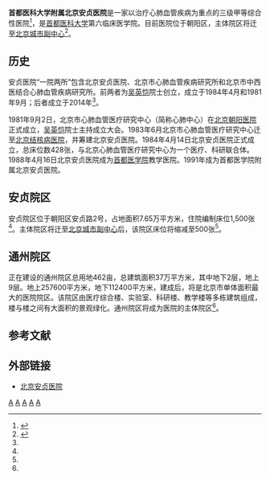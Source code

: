 {{coord|39.971532|116.397096|display=title}}

'''首都医科大学附属北京安贞医院'''是一家以治疗心肺血管疾病为重点的三级甲等综合性医院<ref name="desc">{{cite web|title=医院简介|url=https://www.anzhen.org/Hospitals/Main/Description|accessdate=2020-11-16}}</ref>，是[[首都医科大学|首都医科大学]]第六临床医学院。目前医院位于朝阳区，主体院区将迁至[[北京城市副中心|北京城市副中心]]<ref name="最大单体院区">{{cite news|title=安贞医院通州开建全市最大单体院区-新华网|url=http://www.bj.xinhuanet.com/2020-09/22/c_1126523851.htm|accessdate=2020-11-16|work=北京日报|date=2020-09-22}}</ref>。

==历史==
安贞医院“一院两所”包含北京安贞医院、北京市心肺血管疾病研究所和北京市中西医结合心肺血管疾病研究所。前两者为[[吴英恺|吴英恺]]院士创立，成立于1984年4月和1981年9月；后者成立于2014年<ref name="desc" />。

1981年9月2日，北京市心肺血管医疗研究中心（简称心肺中心）在[[首都医科大学附属北京朝阳医院|北京朝阳医院]]正式成立，[[吴英恺|吴英恺]]院士主持成立大会。1983年6月北京市心肺血管医疗研究中心迁至[[北京结核病医院|北京结核病医院]]，并筹建北京安贞医院。1984年4月14日北京安贞医院正式成立，总床位数428张，与北京心肺血管医疗研究中心为一个医疗、科研联合体。1988年4月16日北京安贞医院成为[[首都医学院|首都医学院]]教学医院。1991年成为首都医学院附属北京安贞医院。

==安贞院区==

安贞院区位于朝阳区安贞路2号，占地面积7.65万平方米，住院编制床位1,500张<ref name="desc" />。主体院区将迁至[[北京城市副中心|北京城市副中心]]后，该院区床位将缩减至500张<ref name="最大单体院区" />。

==通州院区==

正在建设的通州院区总用地462亩，总建筑面积37万平方米，其中地下2层，地上9层。地上257600平方米，地下112400平方米，建成后，将是北京市单体面积最大的医院院区。该院区由医疗综合楼、实验室、科研楼、教学楼等多栋建筑组成，楼与楼之间有大面积的景观绿化。通州院区将成为医院的主体院区<ref name="最大单体院区" />。

==参考文献==
{{reflist}}

==外部链接==
*[https://www.anzhen.org/ 北京安贞医院]

{{北京城市副中心|state = collapsed}}

[[Category:北京市三级甲等医院|A]]
[[Category:北京市通州区医院|A]]
[[Category:北京市朝阳区医院|A]]
[[Category:首都医科大学附属医院|A]]
[[Category:北京市属医院|A]]